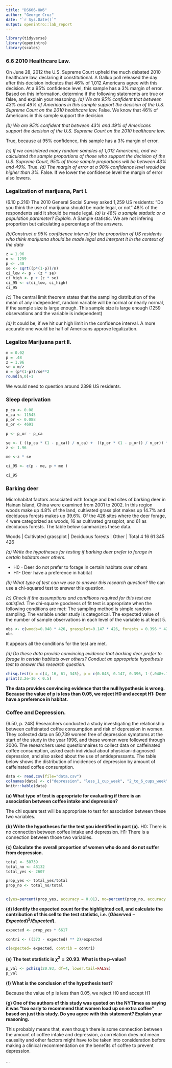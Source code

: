```yaml
---
title: "DS606-HW6"
author: "George Cruz"
date: "`r Sys.Date()`"
output: openintro::lab_report
---
```


```r
library(tidyverse)
library(openintro)
library(scales)
```

### 6.6 2010 Healthcare Law.
On June 28, 2012 the U.S. Supreme Court upheld the much debated 2010 healthcare law, declaring it constitutional. A Gallup poll released the day after this decision indicates that 46% of 1,012 Americans agree with this decision. At a 95% confidence level, this sample has a 3% margin of error. Based on this information, determine if the following statements are true or false, and explain your reasoning.
*(a) We are 95% confident that between 43% and 49% of Americans in this sample support the decision of the U.S. Supreme Court on the 2010 healthcare law.*
False. We know that 46% of Americans in this sample support the decision. 

*(b) We are 95% confident that between 43% and 49% of Americans support the decision of the U.S. Supreme Court on the 2010 healthcare law.*

True, because at 95% confidence, this sample has a 3% margin of error. 

*(c) If we considered many random samples of 1,012 Americans, and we calculated the sample proportions of those who support the decision of the U.S. Supreme Court, 95% of those sample proportions will be between 43% and 49%.*
True.
*(d) The margin of error at a 90% confidence level would be higher than 3%.*
False. If we lower the confidence level the margin of error also lowers. 


### Legalization of marijuana, Part I.
(6.10 p.216) The 2010 General Social Survey asked 1,259 US residents: "Do you think the use of marijuana should be made legal, or not" 48% of the respondents said it should be made legal.
*(a) Is 48% a sample statistic or a population parameter? Explain.*
A Sample statistic.  We are not infering proportion but calculating a percentage of the answers. 

*(b)Construct a 95% confidence interval for the proportion of US residents who think marijuana should be made legal and interpret it in the context of the data*


```r
z = 1.96
n <- 1259
p <- .48
se <- sqrt((p*(1-p))/n)
ci_low <- p - (z * se)
ci_high <- p + (z * se)
ci_95 <- c(ci_low, ci_high)
ci_95

```
*(c)*
The central limit theorem states that the sampling distribution of the mean of any independent, random variable will be normal or nearly normal, if the sample size is large enough.  This sample size is large enough (1259 observations and the variable is independent)

*(d)*
It could be, if we hit our high limit in the confidence interval.  A more accurate one would be half of Americans approve legalization. 


### Legalize Marijuana part II. 
```r
m = 0.02
p = .48
z = 1.96
se = m/z
n = (p*(1-p))/se**2
round(n,0)+1

```

We would need to question around 2398 US residents.

### Sleep deprivation
```r

p_ca <- 0.08
n_ca <- 11545
p_or <- 0.088
n_or <- 4691

p <- p_or - p_ca

se <- ( ((p_ca * (1 - p_ca)) / n_ca) +  ((p_or * (1 - p_or)) / n_or)) ** 0.5
z <- 1.96

me <-z * se

ci_95 <- c(p - me, p + me )

ci_95
```

### Barking deer

Microhabitat factors associated with forage and bed sites of barking deer in Hainan Island, China were examined from 2001 to 2002. In this region woods make up 4.8% of the land, cultivated grass plot makes up 14.7% and deciduous forests makes up 39.6%. Of the 426 sites where the deer forage, 4 were categorized as woods, 16 as cultivated grassplot, and 61 as deciduous forests. The table below summarizes these data.

Woods | Cultivated grassplot | Deciduous forests | Other | Total
4		        16				                61			     345	    426

*(a) Write the hypotheses for testing if barking deer prefer to forage in certain habitats over others.*


- H0 - Deer do not prefer to forage in certain habitats over others
- H1- Deer have a preference in habitat

*(b) What type of test can we use to answer this research question?*
We can use a chi-squared test to answer this question. 

*(c) Check if the assumptions and conditions required for this test are satisfied.*
The chi-square goodness of fit test is appropriate when the following conditions are met: The sampling method is simple random sampling. The variable under study is categorical. The expected value of the number of sample observations in each level of the variable is at least 5.

```r
obs <- c(woods=0.048 * 426, grassplot=0.147 * 426, forests = 0.396 * 426, other = (1-(.048 + .147 + .396)) * 426)
obs
```
It appears all the conditions for the test are met. 

*(d) Do these data provide convincing evidence that barking deer prefer to forage in certain habitats over others? Conduct an appropriate hypothesis test to answer this research question.*

```r
chisq.test(x = c(4, 16, 61, 345), p = c(0.048, 0.147, 0.396, 1-(.048+.147+.396)))
print(2.2e-16 < 0.5)
```
**The data provides convincing evidence that the null hypothesis is wrong.  Because the value of p is less than 0.05, we reject H0 and accept H1: Deer have a preference in habitat.**

### **Coffee and Depression.** 
(6.50, p. 248) 
Researchers conducted a study investigating the relationship between caffeinated coffee consumption and risk of depression in women. They collected data on 50,739 women free of depression symptoms at the start of the study in the year 1996, and these women were followed through 2006. The researchers used questionnaires to collect data on caffeinated coffee consumption, asked each individual about physician-diagnosed depression, and also asked about the use of antidepressants. The table below shows the distribution of incidences of depression by amount of caffeinated coffee consumption.

```r
data <- read.csv(file="data.csv")
colnames(data) <- c("depression", "less_1_cup_week", "2_to_6_cups_week", "1_cup_day", "2_to_3_cups_day", "4_cups_day", "total")
knitr::kable(data)
```

**(a) What type of test is appropriate for evaluating if there is an association between coffee intake and depression?**

The chi square test will be appropriate to test for association between these two variables. 

**(b) Write the hypotheses for the test you identified in part (a).**
H0: There is no connection between coffee intake and depression. 
H1: There is a connection between those two variables. 

**(c) Calculate the overall proportion of women who do and do not suffer from depression.**
```r
total <- 50739
total_no <- 48132
total_yes <- 2607

prop_yes <- total_yes/total
prop_no <- total_no/total


c(yes=percent(prop_yes, accuracy = 0.01), no=percent(prop_no, accuracy = 0.01))
```

**(d) Identify the expected count for the highlighted cell, and calculate the contribution of this cell to the test statistic, i.e. ($Observed - Expected)^2 / Expected$).**
```r

expected <- prop_yes * 6617

contri <- ((373 - expected) ** 2)/expected

c(expected= expected, contrib = contri)
```


**(e) The test statistic is $\chi^2=20.93$. What is the p-value?**

```r
p_val <- pchisq(20.93, df=4, lower.tail=FALSE)
p_val
```


**(f) What is the conclusion of the hypothesis test?**

Because the value of p is less than 0.05, we reject H0 and accept H1

**(g) One of the authors of this study was quoted on the NYTimes as saying it was "too early to recommend that women load up on extra coffee" based on just this study. Do you agree with this statement? Explain your reasoning.**

This probably means that, even though there is some connection between the amount of coffee intake and depression, a correlation does not mean causality and other factors might have to be taken into consideration before making a clinical recommendation on the benefits of coffee to prevent depression. 


...

